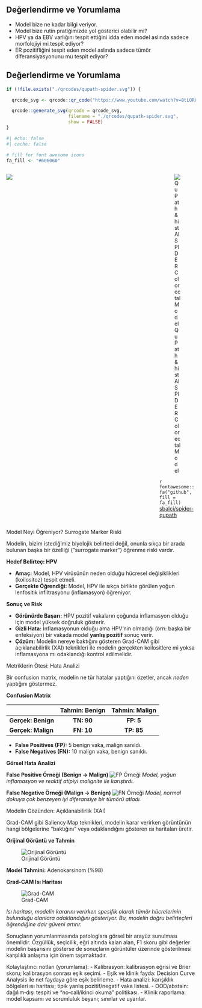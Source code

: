 ## Değerlendirme ve Yorumlama

- Model bize ne kadar bilgi veriyor. 
- Model bize rutin pratiğimizde yol gösterici olabilir mi? 
- HPV ya da EBV varlığını tespit ettiğini idda eden model aslında sadece morfolojiyi mi tespit ediyor? 
- ER pozitifliğini tespit eden model aslında sadece tümör diferansiyasyonunu mu tespit ediyor?


## Değerlendirme ve Yorumlama


```{r, eval=TRUE, echo=FALSE, include=FALSE, error=TRUE}
if (!file.exists("./qrcodes/qupath-spider.svg")) {

  qrcode_svg <- qrcode::qr_code("https://www.youtube.com/watch?v=8tLORQ7yUIQ")

  qrcode::generate_svg(qrcode = qrcode_svg,
                       filename = "./qrcodes/qupath-spider.svg",
                       show = FALSE)
}
```

```{r}
#| echo: false
#| cache: false

# fill for font awesome icons
fa_fill <- "#606060"
```

::::: columns
::: {.column width="80%"}

![](/media/model-degerlendirme.png)

:::

::: {.column width="20%" .r-stretch}
![QuPath & histAI SPIDER Colorectal Model](./qrcodes/qupath-spider.svg)

`r fontawesome::fa("github", fill = fa_fill)` [sbalci/spider-qupath](https://github.com/sbalci/spider-qupath)


:::

:::::



::::: {.notes} 


Model Neyi Öğreniyor? Surrogate Marker Riski

Modelin, bizim istediğimiz biyolojik belirteci değil, onunla sıkça bir arada bulunan başka bir özelliği ("surrogate marker") öğrenme riski vardır.


**Hedef Belirteç: HPV**

- **Amaç:** Model, HPV virüsünün neden olduğu hücresel değişiklikleri (koilositoz) tespit etmeli.
- **Gerçekte Öğrendiği:** Model, HPV ile sıkça birlikte görülen yoğun lenfositik infiltrasyonu (inflamasyon) öğreniyor.

**Sonuç ve Risk**

- **Görünürde Başarı:** HPV pozitif vakaların çoğunda inflamasyon olduğu için model yüksek doğruluk gösterir.
- **Gizli Hata:** İnflamasyonun olduğu ama HPV'nin olmadığı (örn: başka bir enfeksiyon) bir vakada model **yanlış pozitif** sonuç verir.
- **Çözüm:** Modelin nereye baktığını gösteren Grad-CAM gibi açıklanabilirlik (XAI) teknikleri ile modelin gerçekten koilositlere mi yoksa inflamasyona mı odaklandığı kontrol edilmelidir.

Metriklerin Ötesi: Hata Analizi

Bir confusion matrix, modelin ne tür hatalar yaptığını özetler, ancak *neden* yaptığını göstermez.


**Confusion Matrix**

| | Tahmin: Benign | Tahmin: Malign |
| :--- | :---: | :---: |
| **Gerçek: Benign** | **TN: 90** | **FP: 5** |
| **Gerçek: Malign** | **FN: 10** | **TP: 85** |

- **False Positives (FP):** 5 benign vaka, malign sanıldı.
- **False Negatives (FN):** 10 malign vaka, benign sanıldı.

**Görsel Hata Analizi**

**False Positive Örneği (Benign -> Malign)**
![FP Örneği](https://via.placeholder.com/200x150/FFF0F5/000000?text=Reaktif+Atipi)
*Model, yoğun inflamasyon ve reaktif atipiyi malignite ile karıştırdı.*

**False Negative Örneği (Malign -> Benign)**
![FN Örneği](https://via.placeholder.com/200x150/F0FFF0/000000?text=İyi+Diferansiye+Tümör)
*Model, normal dokuya çok benzeyen iyi diferansiye bir tümörü atladı.*

Modelin Gözünden: Açıklanabilirlik (XAI)

Grad-CAM gibi Saliency Map teknikleri, modelin karar verirken görüntünün hangi bölgelerine "baktığını" veya odaklandığını gösteren ısı haritaları üretir.



**Orijinal Görüntü ve Tahmin**

![Orijinal Görüntü](https://via.placeholder.com/300x225/FFFFFF/000000?text=Orijinal+Görüntü)

**Model Tahmini:** Adenokarsinom (%98)

**Grad-CAM Isı Haritası**

![Grad-CAM](https://via.placeholder.com/300x225/FF0000/FFFFFF?text=Grad-CAM+Overlay)

*Isı haritası, modelin kararını verirken spesifik olarak tümör hücrelerinin bulunduğu alanlara odaklandığını gösteriyor. Bu, modelin doğru belirteçleri öğrendiğine dair güveni artırır.*




Sonuçların yorumlanmasında patologlara görsel bir arayüz sunulması önemlidir.
Özgüllük, seçicilik, eğri altında kalan alan, F1 skoru gibi değerler modelin başarısını gösterse de sonuçların görüntüler üzerinde gösterilmesi karşılıklı anlaşma için önem taşımaktadır. 





Kolaylaştırıcı notları (yorumlama):
- Kalibrasyon: kalibrasyon eğrisi ve Brier skoru; kalibrasyon sonrası eşik seçimi.
- Eşik ve klinik fayda: Decision Curve Analysis ile net faydaya göre eşik belirleme.
- Hata analizi: karışıklık bölgeleri ısı haritası; tipik yanlış pozitif/negatif vaka listesi.
- OOD/abstain: dağılım‑dışı tespiti ve “no‑call/ikinci okuma” politikası.
- Klinik raporlama: model kapsamı ve sorumluluk beyanı; sınırlar ve uyarılar.

:::::
